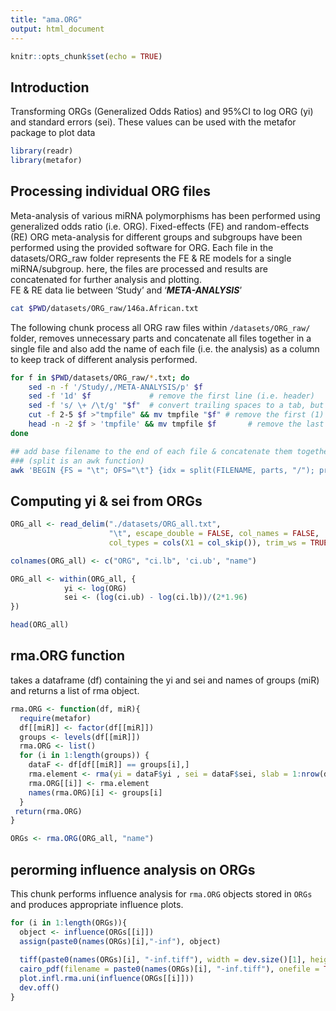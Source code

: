 ```yaml
---
title: "ama.ORG"
output: html_document
---
```


```r
knitr::opts_chunk$set(echo = TRUE)
```

## Introduction
Transforming ORGs (Generalized Odds Ratios) and 95%CI to log ORG (yi) and standard errors (sei). 
These values can be used with the metafor package to plot data


```r
library(readr)
library(metafor)
```

## Processing individual ORG files
Meta-analysis of various miRNA polymorphisms has been performed using generalized odds ratio (i.e. ORG). Fixed-effects (FE) and random-effects (RE) ORG meta-analysis for different groups and subgroups have been performed using the provided software for ORG. Each file in the datasets/ORG_raw folder represents the FE & RE models for a single miRNA/subgroup. here, the files are processed and results are concatenated for further analysis and plotting.  
FE & RE data lie between 'Study' and '***META-ANALYSIS***'

```bash
cat $PWD/datasets/ORG_raw/146a.African.txt
```

The following chunk process all ORG raw files within `/datasets/ORG_raw/` folder, removes unnecessary parts and concatenate all files together in a single file and also add the name of each file (i.e. the analysis) as a column to keep track of different analysis performed.

```bash
for f in $PWD/datasets/ORG_raw/*.txt; do
    sed -n -f '/Study/,/META-ANALYSIS/p' $f
    sed -f '1d' $f             # remove the first line (i.e. header)
    sed -f 's/ \+ /\t/g' "$f"  # convert trailing spaces to a tab, but leave individual spaces intact
    cut -f 2-5 $f >"tmpfile" && mv tmpfile "$f" # remove the first (1) and the last (6) empty column (i.e. tab)
    head -n -2 $f > 'tmpfile' && mv tmpfile $f       # remove the last 2 lines
done

## add base filename to the end of each file & concatenate them together
### (split is an awk function)
awk 'BEGIN {FS = "\t"; OFS="\t"} {idx = split(FILENAME, parts, "/"); print $0, parts[idx]}' $PWD/datasets/ORG_raw/*.txt > $PWD/ORG_all.txt
```

## Computing yi & sei from ORGs

```r
ORG_all <- read_delim("./datasets/ORG_all.txt", 
                      "\t", escape_double = FALSE, col_names = FALSE, 
                      col_types = cols(X1 = col_skip()), trim_ws = TRUE)

colnames(ORG_all) <- c("ORG", "ci.lb", 'ci.ub', "name")

ORG_all <- within(ORG_all, {
            yi <- log(ORG)
            sei <- (log(ci.ub) - log(ci.lb))/(2*1.96)
})

head(ORG_all)
```

## rma.ORG function
takes a dataframe (df) containing the yi and sei and names of groups (miR)
and returns a list of rma object.

```r
rma.ORG <- function(df, miR){
  require(metafor)
  df[[miR]] <- factor(df[[miR]])
  groups <- levels(df[[miR]])
  rma.ORG <- list()
  for (i in 1:length(groups)) {
    dataF <- df[df[[miR]] == groups[i],]
    rma.element <- rma(yi = dataF$yi , sei = dataF$sei, slab = 1:nrow(dataF), method = "DL", data = dataF, test = "z", measure = "OR")
    rma.ORG[[i]] <- rma.element
    names(rma.ORG)[i] <- groups[i]
  }
 return(rma.ORG) 
}

ORGs <- rma.ORG(ORG_all, "name")
```

## perorming influence analysis on ORGs
This chunk performs influence analysis for `rma.ORG` objects stored in `ORGs` and produces appropriate influence plots.
```r
for (i in 1:length(ORGs)){
  object <- influence(ORGs[[i]])
  assign(paste0(names(ORGs)[i],"-inf"), object)
  
  tiff(paste0(names(ORGs)[i], "-inf.tiff"), width = dev.size()[1], height =  dev.size()[2], units = 'in', res = 400)
  cairo_pdf(filename = paste0(names(ORGs)[i], "-inf.tiff"), onefile = TRUE, width=5.4,height=7.5, family = "sans", fallback_resolution = 1000)
  plot.infl.rma.uni(influence(ORGs[[i]]))
  dev.off()
}
```






